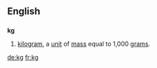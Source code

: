 ==English==
==={{Abbreviation}}===
'''kg'''
# [[kilogram]], a [[unit]] of [[mass]] equal to 1,000 [[gram]]s.

[[de:kg]]
[[fr:kg]]